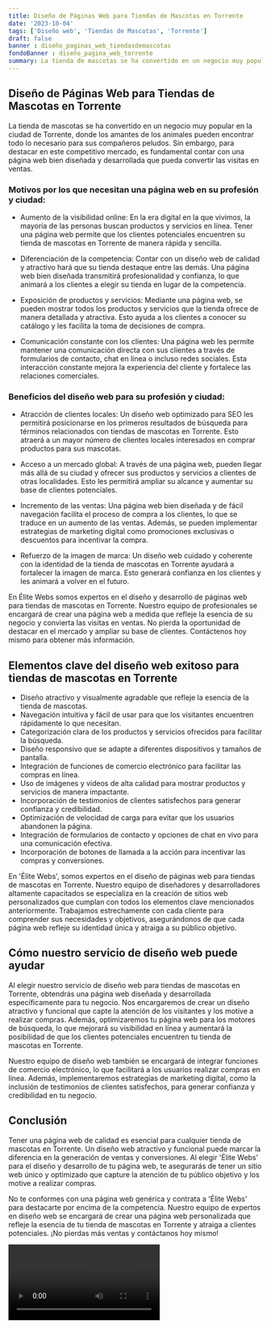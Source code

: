 ```yaml
---
title: Diseño de Páginas Web para Tiendas de Mascotas en Torrente
date: '2023-10-04'
tags: ['Diseño web', 'Tiendas de Mascotas', 'Torrente']
draft: false
banner : diseño_paginas_web_tiendasdemascotas
fondoBanner : diseño_pagina_web_torrente
summary: La tienda de mascotas se ha convertido en un negocio muy popular en la ciudad de Torrente, donde los amantes de los animales pueden encontrar todo lo necesario para sus compañeros peludos. Sin embargo, para destacar en este competitivo mercado, es fundamental contar con una página web bien diseñada y desarrollada que pueda convertir las visitas en ventas.
---
```


## Diseño de Páginas Web para Tiendas de Mascotas en Torrente

La tienda de mascotas se ha convertido en un negocio muy popular en la ciudad de Torrente, donde los amantes de los animales pueden encontrar todo lo necesario para sus compañeros peludos. Sin embargo, para destacar en este competitivo mercado, es fundamental contar con una página web bien diseñada y desarrollada que pueda convertir las visitas en ventas.

### Motivos por los que necesitan una página web en su profesión y ciudad:

- Aumento de la visibilidad online: En la era digital en la que vivimos, la mayoría de las personas buscan productos y servicios en línea. Tener una página web permite que los clientes potenciales encuentren su tienda de mascotas en Torrente de manera rápida y sencilla.

- Diferenciación de la competencia: Contar con un diseño web de calidad y atractivo hará que su tienda destaque entre las demás. Una página web bien diseñada transmitirá profesionalidad y confianza, lo que animará a los clientes a elegir su tienda en lugar de la competencia.

- Exposición de productos y servicios: Mediante una página web, se pueden mostrar todos los productos y servicios que la tienda ofrece de manera detallada y atractiva. Esto ayuda a los clientes a conocer su catálogo y les facilita la toma de decisiones de compra.

- Comunicación constante con los clientes: Una página web les permite mantener una comunicación directa con sus clientes a través de formularios de contacto, chat en línea o incluso redes sociales. Esta interacción constante mejora la experiencia del cliente y fortalece las relaciones comerciales.

### Beneficios del diseño web para su profesión y ciudad:

- Atracción de clientes locales: Un diseño web optimizado para SEO les permitirá posicionarse en los primeros resultados de búsqueda para términos relacionados con tiendas de mascotas en Torrente. Esto atraerá a un mayor número de clientes locales interesados en comprar productos para sus mascotas.

- Acceso a un mercado global: A través de una página web, pueden llegar más allá de su ciudad y ofrecer sus productos y servicios a clientes de otras localidades. Esto les permitirá ampliar su alcance y aumentar su base de clientes potenciales.

- Incremento de las ventas: Una página web bien diseñada y de fácil navegación facilita el proceso de compra a los clientes, lo que se traduce en un aumento de las ventas. Además, se pueden implementar estrategias de marketing digital como promociones exclusivas o descuentos para incentivar la compra.

- Refuerzo de la imagen de marca: Un diseño web cuidado y coherente con la identidad de la tienda de mascotas en Torrente ayudará a fortalecer la imagen de marca. Esto generará confianza en los clientes y les animará a volver en el futuro.

En Élite Webs somos expertos en el diseño y desarrollo de páginas web para tiendas de mascotas en Torrente. Nuestro equipo de profesionales se encargará de crear una página web a medida que refleje la esencia de su negocio y convierta las visitas en ventas. No pierda la oportunidad de destacar en el mercado y ampliar su base de clientes. Contáctenos hoy mismo para obtener más información.

<GifSeo />

<Cta />

## Elementos clave del diseño web exitoso para tiendas de mascotas en Torrente

- Diseño atractivo y visualmente agradable que refleje la esencia de la tienda de mascotas.
- Navegación intuitiva y fácil de usar para que los visitantes encuentren rápidamente lo que necesitan.
- Categorización clara de los productos y servicios ofrecidos para facilitar la búsqueda.
- Diseño responsivo que se adapte a diferentes dispositivos y tamaños de pantalla.
- Integración de funciones de comercio electrónico para facilitar las compras en línea.
- Uso de imágenes y videos de alta calidad para mostrar productos y servicios de manera impactante.
- Incorporación de testimonios de clientes satisfechos para generar confianza y credibilidad.
- Optimización de velocidad de carga para evitar que los usuarios abandonen la página.
- Integración de formularios de contacto y opciones de chat en vivo para una comunicación efectiva.
- Incorporación de botones de llamada a la acción para incentivar las compras y conversiones.

En 'Élite Webs', somos expertos en el diseño de páginas web para tiendas de mascotas en Torrente. Nuestro equipo de diseñadores y desarrolladores altamente capacitados se especializa en la creación de sitios web personalizados que cumplan con todos los elementos clave mencionados anteriormente. Trabajamos estrechamente con cada cliente para comprender sus necesidades y objetivos, asegurándonos de que cada página web refleje su identidad única y atraiga a su público objetivo.

## Cómo nuestro servicio de diseño web puede ayudar

Al elegir nuestro servicio de diseño web para tiendas de mascotas en Torrente, obtendrás una página web diseñada y desarrollada específicamente para tu negocio. Nos encargaremos de crear un diseño atractivo y funcional que capte la atención de los visitantes y los motive a realizar compras. Además, optimizaremos tu página web para los motores de búsqueda, lo que mejorará su visibilidad en línea y aumentará la posibilidad de que los clientes potenciales encuentren tu tienda de mascotas en Torrente.

Nuestro equipo de diseño web también se encargará de integrar funciones de comercio electrónico, lo que facilitará a los usuarios realizar compras en línea. Además, implementaremos estrategias de marketing digital, como la inclusión de testimonios de clientes satisfechos, para generar confianza y credibilidad en tu negocio.

## Conclusión

Tener una página web de calidad es esencial para cualquier tienda de mascotas en Torrente. Un diseño web atractivo y funcional puede marcar la diferencia en la generación de ventas y conversiones. Al elegir 'Élite Webs' para el diseño y desarrollo de tu página web, te asegurarás de tener un sitio web único y optimizado que capture la atención de tu público objetivo y los motive a realizar compras.

No te conformes con una página web genérica y contrata a 'Élite Webs' para destacarte por encima de la competencia. Nuestro equipo de expertos en diseño web se encargará de crear una página web personalizada que refleje la esencia de tu tienda de mascotas en Torrente y atraiga a clientes potenciales. ¡No pierdas más ventas y contáctanos hoy mismo!

<Video />

<CtaBot job='Tiendas de Mascotas' city='Torrente'/>

<Gmaps query='Torrente+españa+maps' />
